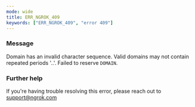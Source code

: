 ```yaml
---
mode: wide
title: ERR_NGROK_409
keywords: ["ERR_NGROK_409", "error 409"]
---
```



### Message

Domain has an invalid character sequence. Valid domains may not contain repeated periods '..'. Failed to reserve `DOMAIN`.

<ErrorDetails />

### Further help

If you're having trouble resolving this error, please reach out to [support@ngrok.com](mailto:support@ngrok.com?subject=Help%20with%20ERR_NGROK_409)
